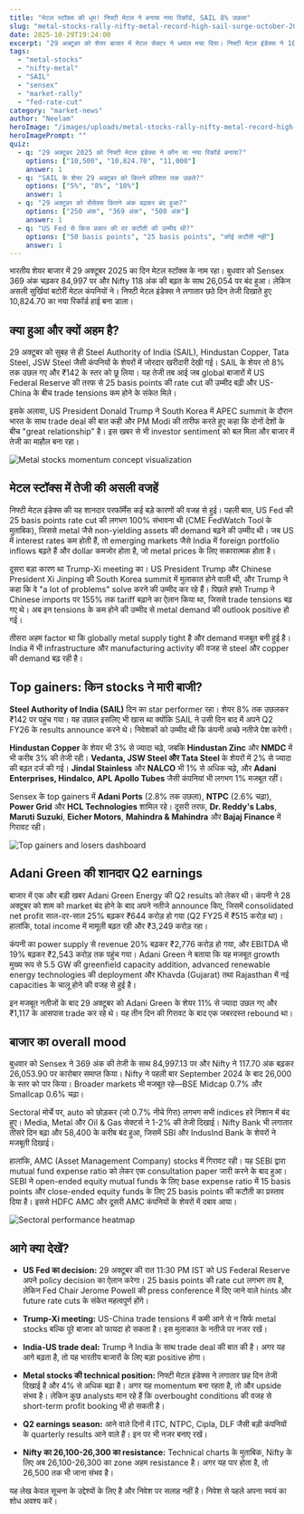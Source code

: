 ```yaml
---
title: "मेटल स्टॉक्स की धूम! निफ्टी मेटल ने बनाया नया रिकॉर्ड, SAIL 8% उछला"
slug: "metal-stocks-rally-nifty-metal-record-high-sail-surge-october-2025"
date: 2025-10-29T19:24:00
excerpt: "29 अक्टूबर को शेयर बाजार में मेटल सेक्टर ने धमाल मचा दिया। निफ्टी मेटल इंडेक्स ने 10,824 का नया रिकॉर्ड बनाया, जबकि SAIL के शेयर 8% तक उछले। जानिए इस तेजी के पीछे की असली वजहें।"
tags:
  - "metal-stocks"
  - "nifty-metal"
  - "SAIL"
  - "sensex"
  - "market-rally"
  - "fed-rate-cut"
category: "market-news"
author: "Neelam"
heroImage: "/images/uploads/metal-stocks-rally-nifty-metal-record-high-sail-surge-october-2025/hero-image.jpg"
heroImagePrompt: ""
quiz:
  - q: "29 अक्टूबर 2025 को निफ्टी मेटल इंडेक्स ने कौन सा नया रिकॉर्ड बनाया?"
    options: ["10,500", "10,824.70", "11,000"]
    answer: 1
  - q: "SAIL के शेयर 29 अक्टूबर को कितने प्रतिशत तक उछले?"
    options: ["5%", "8%", "10%"]
    answer: 1
  - q: "29 अक्टूबर को सेंसेक्स कितने अंक बढ़कर बंद हुआ?"
    options: ["250 अंक", "369 अंक", "500 अंक"]
    answer: 1
  - q: "US Fed से किस प्रकार की दर कटौती की उम्मीद थी?"
    options: ["50 basis points", "25 basis points", "कोई कटौती नहीं"]
    answer: 1
---
```


भारतीय शेयर बाजार में 29 अक्टूबर 2025 का दिन मेटल स्टॉक्स के नाम रहा। बुधवार को Sensex 369 अंक चढ़कर 84,997 पर और Nifty 118 अंक की बढ़त के साथ 26,054 पर बंद हुआ। लेकिन असली सुर्खियां बटोरीं मेटल कंपनियों ने। निफ्टी मेटल इंडेक्स ने लगातार छठे दिन तेजी दिखाते हुए 10,824.70 का नया रिकॉर्ड हाई बना डाला।

## क्या हुआ और क्यों अहम है?

29 अक्टूबर को सुबह से ही Steel Authority of India (SAIL), Hindustan Copper, Tata Steel, JSW Steel जैसी कंपनियों के शेयरों में जोरदार खरीदारी देखी गई। SAIL के शेयर तो 8% तक उछल गए और ₹142 के स्तर को छू लिया। यह तेजी तब आई जब global बाजारों में US Federal Reserve की तरफ से 25 basis points की rate cut की उम्मीद बढ़ी और US-China के बीच trade tensions कम होने के संकेत मिले।

इसके अलावा, US President Donald Trump ने South Korea में APEC summit के दौरान भारत के साथ trade deal की बात कही और PM Modi की तारीफ करते हुए कहा कि दोनों देशों के बीच "great relationship" है। इस खबर से भी investor sentiment को बल मिला और बाजार में तेजी का माहौल बना रहा।

![Metal stocks momentum concept visualization](/images/uploads/metal-stocks-rally-nifty-metal-record-high-sail-surge-october-2025/metal-stocks-surge-visualization.png)

## मेटल स्टॉक्स में तेजी की असली वजहें

निफ्टी मेटल इंडेक्स की यह शानदार परफॉर्मेंस कई बड़े कारणों की वजह से हुई। पहली बात, US Fed की 25 basis points rate cut की लगभग 100% संभावना थी (CME FedWatch Tool के मुताबिक), जिससे metal जैसे non-yielding assets की demand बढ़ने की उम्मीद थी। जब US में interest rates कम होती हैं, तो emerging markets जैसे India में foreign portfolio inflows बढ़ते हैं और dollar कमजोर होता है, जो metal prices के लिए सकारात्मक होता है।

दूसरा बड़ा कारण था Trump-Xi meeting का। US President Trump और Chinese President Xi Jinping की South Korea summit में मुलाकात होने वाली थी, और Trump ने कहा कि वे "a lot of problems" solve करने की उम्मीद कर रहे हैं। पिछले हफ्ते Trump ने Chinese imports पर 155% तक tariff बढ़ाने का ऐलान किया था, जिससे trade tensions बढ़ गए थे। अब इन tensions के कम होने की उम्मीद से metal demand की outlook positive हो गई।

तीसरा अहम factor था कि globally metal supply tight है और demand मजबूत बनी हुई है। India में भी infrastructure और manufacturing activity की वजह से steel और copper की demand बढ़ रही है।

## Top gainers: किन stocks ने मारी बाजी?

**Steel Authority of India (SAIL)** दिन का star performer रहा। शेयर 8% तक उछलकर ₹142 पर पहुंच गया। यह उछाल इसलिए भी खास था क्योंकि SAIL ने उसी दिन बाद में अपने Q2 FY26 के results announce करने थे। निवेशकों को उम्मीद थी कि कंपनी अच्छे नतीजे पेश करेगी।

**Hindustan Copper** के शेयर भी 3% से ज्यादा चढ़े, जबकि **Hindustan Zinc** और **NMDC** में भी करीब 3% की तेजी रही। **Vedanta, JSW Steel और Tata Steel** के शेयरों में 2% से ज्यादा की बढ़त दर्ज की गई। **Jindal Stainless** और **NALCO** भी 1% से अधिक चढ़े, और **Adani Enterprises, Hindalco, APL Apollo Tubes** जैसी कंपनियां भी लगभग 1% मजबूत रहीं।

Sensex के top gainers में **Adani Ports** (2.8% तक उछला), **NTPC** (2.6% चढ़ा), **Power Grid** और **HCL Technologies** शामिल रहे। दूसरी तरफ, **Dr. Reddy's Labs**, **Maruti Suzuki**, **Eicher Motors**, **Mahindra & Mahindra** और **Bajaj Finance** में गिरावट रही।

![Top gainers and losers dashboard](/images/uploads/metal-stocks-rally-nifty-metal-record-high-sail-surge-october-2025/market-movers-dashboard.png)

## Adani Green की शानदार Q2 earnings

बाजार में एक और बड़ी खबर Adani Green Energy की Q2 results को लेकर थी। कंपनी ने 28 अक्टूबर को शाम को market बंद होने के बाद अपने नतीजे announce किए, जिसमें consolidated net profit साल-दर-साल 25% बढ़कर ₹644 करोड़ हो गया (Q2 FY25 में ₹515 करोड़ था)। हालांकि, total income में मामूली बढ़त रही और ₹3,249 करोड़ रहा।

कंपनी का power supply से revenue 20% बढ़कर ₹2,776 करोड़ हो गया, और EBITDA भी 19% बढ़कर ₹2,543 करोड़ तक पहुंच गया। Adani Green ने बताया कि यह मजबूत growth मुख्य रूप से 5.5 GW की greenfield capacity addition, advanced renewable energy technologies की deployment और Khavda (Gujarat) तथा Rajasthan में नई capacities के चालू होने की वजह से हुई है।

इन मजबूत नतीजों के बाद 29 अक्टूबर को Adani Green के शेयर 11% से ज्यादा उछल गए और ₹1,117 के आसपास trade कर रहे थे। यह तीन दिन की गिरावट के बाद एक जबरदस्त rebound था।

## बाजार का overall mood

बुधवार को Sensex ने 369 अंक की तेजी के साथ 84,997.13 पर और Nifty ने 117.70 अंक बढ़कर 26,053.90 पर कारोबार समाप्त किया। Nifty ने पहली बार September 2024 के बाद 26,000 के स्तर को पार किया। Broader markets भी मजबूत रहे—BSE Midcap 0.7% और Smallcap 0.6% चढ़ा।

Sectoral मोर्चे पर, auto को छोड़कर (जो 0.7% नीचे गिरा) लगभग सभी indices हरे निशान में बंद हुए। Media, Metal और Oil & Gas सेक्टर्स ने 1-2% की तेजी दिखाई। Nifty Bank भी लगातार तीसरे दिन बढ़ा और 58,400 के करीब बंद हुआ, जिसमें SBI और IndusInd Bank के शेयरों ने मजबूती दिखाई।

हालांकि, AMC (Asset Management Company) stocks में गिरावट रही। यह SEBI द्वारा mutual fund expense ratio को लेकर एक consultation paper जारी करने के बाद हुआ। SEBI ने open-ended equity mutual funds के लिए base expense ratio में 15 basis points और close-ended equity funds के लिए 25 basis points की कटौती का प्रस्ताव दिया है। इससे HDFC AMC और दूसरी AMC कंपनियों के शेयरों में दबाव आया।

![Sectoral performance heatmap](/images/uploads/metal-stocks-rally-nifty-metal-record-high-sail-surge-october-2025/sectoral-heatmap.png)

## आगे क्या देखें?

- **US Fed का decision:** 29 अक्टूबर की रात 11:30 PM IST को US Federal Reserve अपने policy decision का ऐलान करेगा। 25 basis points की rate cut लगभग तय है, लेकिन Fed Chair Jerome Powell की press conference में दिए जाने वाले hints और future rate cuts के संकेत महत्वपूर्ण होंगे।

- **Trump-Xi meeting:** US-China trade tensions में कमी आने से न सिर्फ metal stocks बल्कि पूरे बाजार को फायदा हो सकता है। इस मुलाकात के नतीजे पर नजर रखें।

- **India-US trade deal:** Trump ने India के साथ trade deal की बात की है। अगर यह आगे बढ़ता है, तो यह भारतीय बाजारों के लिए बड़ा positive होगा।

- **Metal stocks की technical position:** निफ्टी मेटल इंडेक्स ने लगातार छह दिन तेजी दिखाई है और 4% से अधिक बढ़ा है। अगर यह momentum बना रहता है, तो और upside संभव है। लेकिन कुछ analysts मान रहे हैं कि overbought conditions की वजह से short-term profit booking भी हो सकती है।

- **Q2 earnings season:** आने वाले दिनों में ITC, NTPC, Cipla, DLF जैसी बड़ी कंपनियों के quarterly results आने वाले हैं। इन पर भी नजर बनाए रखें।

- **Nifty का 26,100-26,300 का resistance:** Technical charts के मुताबिक, Nifty के लिए अब 26,100-26,300 का zone अहम resistance है। अगर यह पार होता है, तो 26,500 तक भी जाना संभव है।

यह लेख केवल सूचना के उद्देश्यों के लिए है और निवेश पर सलाह नहीं है। निवेश से पहले अपना स्वयं का शोध अवश्य करें।
